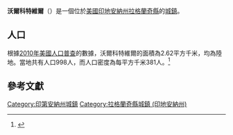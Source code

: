 {{noteTA
|G1=USState
|G2=地名
|G3=Unit
}}
{{Infobox settlement
|name            = 沃爾科特維爾
|native_name = Wolcottville
|settlement_type          = [[鎮|城鎮]]
|image_skyline            = Wolcottville, Indiana.jpg
|imagesize                = 250px
|image_map                = LaGrange County and Noble County Indiana Incorporated and Unincorporated areas Wolcottville Highlighted 1885076.svg
|mapsize                  = 250px
|subdivision_type         = [[世界政區索引|國家]]
|subdivision_type1        = [[美国州份|州份]]
|subdivision_type2        = [[印地安納州行政區劃|縣]]
|subdivision_name         = [[美国|美国]]
|subdivision_name1        = [[印地安納州|印地安納州]]
|subdivision_name2        = [[拉格蘭奇縣_(印地安納州)|拉格蘭奇縣]]
|elevation_ft             = 942
|elevation_m              = 287
|timezone                 = [[北美东部时区|CST]]
|area_total_km2           = 2.62
|area_land_km2            = 2.62
|area_water_km2           = 0.00
|area_total_sq_mi         = 
|area_land_sq_mi          = 
|area_water_sq_mi         = 
|population_as_of         = [[2010年美國人口普查|2010]]
|population_footnotes     = 
|population_total         = 998
|population_density_km2   = auto
|population_density_sq_mi = auto
|utc_offset               = -5
|coordinates              = {{coord|41|31|32|N|85|21|58|W|display=inline,title}}
| coor_pinpoint           = 
| coordinates_footnotes   = 
|timezone_DST             = EDT
|utc_offset_DST           = -4
|postal_code_type         = [[美國郵區編號|郵區編號]]
|postal_code              = 46795
|area_code                = {{link-en|电话区号260|Area code 260|260}}
|blank_name = [[地名信息系统|GNIS ID]]
|blank_info = 452092<ref name="GNIS">{{cite gnis|452092|Wolcottville}}</ref>
}}
'''沃爾科特維爾'''（{{lang-en|Wolcottville}}）是一個位於[[美國|美國]][[印地安納州|印地安納州]][[拉格蘭奇縣_(印地安納州)|拉格蘭奇縣]]的[[鎮|城鎮]]。

== 人口 ==
根據[[2010年美國人口普查|2010年美國人口普查]]的數據，沃爾科特維爾的面積為2.62平方千米，均為陸地。當地共有人口998人，而人口密度為每平方千米381人。<ref name="GR8">{{cite web|url=http://factfinder2.census.gov|publisher=[[美国人口调查局|美国人口调查局]]|accessdate=2011-05-14|title=American FactFinder|archive-date=2013-09-11|archive-url=https://web.archive.org/web/20130911234518/http://factfinder2.census.gov/|dead-url=no}}</ref>

== 參考文獻 ==
{{reflist}}
{{拉格蘭奇縣 (印地安納州)}}
{{諾布爾縣 (印地安納州)}}
{{Indiana-geo-stub}}
{{DEFAULTSORT:Wolcottville, Indiana}}
[[Category:印第安納州城鎮|Category:印第安納州城鎮]]
[[Category:拉格蘭奇縣城鎮_(印地安納州)|Category:拉格蘭奇縣城鎮 (印地安納州)]]